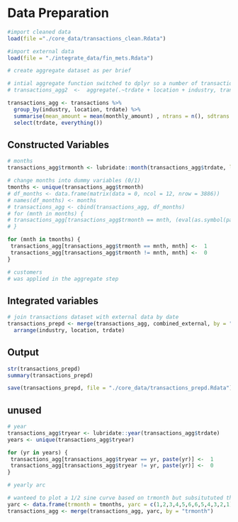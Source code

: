 # Data Preparation

```r
#import cleaned data
load(file ="./core_data/transactions_clean.Rdata")

#import external data
load(file = "./integrate_data/fin_mets.Rdata")

# create aggregate dataset as per brief

# intial aggregate function switched to dplyr so a number of transactions summarised can be appeneded 
# transactions_agg2  <-  aggregate(.~trdate + location + industry, transactions[-2], FUN = mean)

transactions_agg <- transactions %>% 
  group_by(industry, location, trdate) %>%
  summarise(mean_amount = mean(monthly_amount) , ntrans = n(), sdtrans = sd(monthly_amount)) %>% 
  select(trdate, everything())
```

## Constructed Variables
```r
# months
transactions_agg$trmonth <- lubridate::month(transactions_agg$trdate, label = TRUE, abbr = TRUE)

# change months into dummy variables (0/1)
tmonths <- unique(transactions_agg$trmonth)
# df_months <- data.frame(matrix(data = 0, ncol = 12, nrow = 3886))
# names(df_months) <- months
# transactions_agg <- cbind(transactions_agg, df_months)
# for (mnth in months) {
# transactions_agg[transactions_agg$trmonth == mnth, (eval(as.symbol(paste("transactions_agg", mnth, sep="$"))] <-  1
# }

for (mnth in tmonths) {
 transactions_agg[transactions_agg$trmonth == mnth, mnth] <-  1
 transactions_agg[transactions_agg$trmonth != mnth, mnth] <-  0
}

# customers
# was applied in the aggregate step

```

## Integrated variables
```r
# join transactions dataset with external data by date
transactions_prepd <- merge(transactions_agg, combined_external, by = "trdate") %>% 
  arrange(industry, location, trdate)
```

## Output
```r
str(transactions_prepd)
summary(transactions_prepd)

save(transactions_prepd, file = "./core_data/transactions_prepd.Rdata")
```

## unused

```r
# year
transactions_agg$tryear <- lubridate::year(transactions_agg$trdate)
years <- unique(transactions_agg$tryear)

for (yr in years) {
 transactions_agg[transactions_agg$tryear == yr, paste(yr)] <-  1
 transactions_agg[transactions_agg$tryear != yr, paste(yr)] <-  0
}

# yearly arc

# wanteed to plot a 1/2 sine curve based on trmonth but subsitututed this as a test
yarc <- data.frame(trmonth = tmonths, yarc = c(1,2,3,4,5,6,6,5,4,3,2,1))
transactions_agg <- merge(transactions_agg, yarc, by = "trmonth")
```

